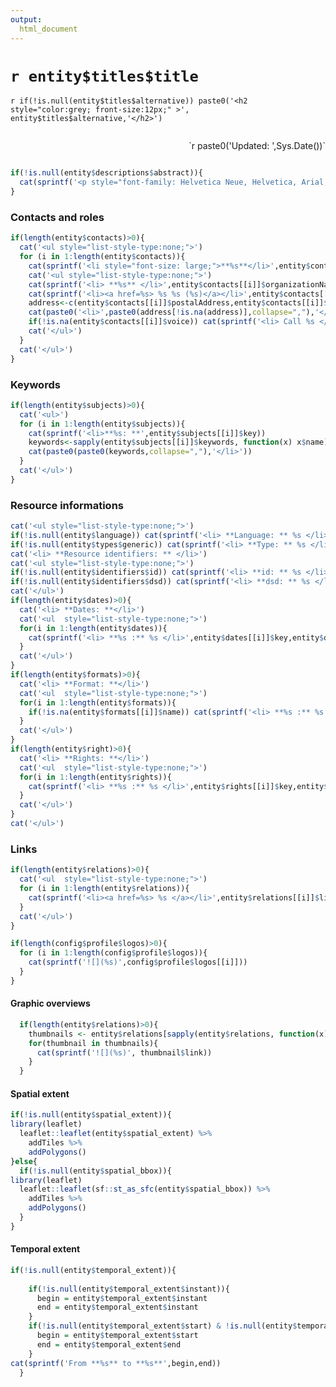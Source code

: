 ```yaml
---
output: 
  html_document
---
```


<div class="row">
<div class ="col-md-8">

<h1>`r entity$titles$title`</h1>
`r if(!is.null(entity$titles$alternative)) paste0('<h2 style="color:grey; front-size:12px;" >', entity$titles$alternative,'</h2>')`
<div>
<p style=float:right;color: grey;"> `r paste0('Updated: ',Sys.Date())`</p>    
<br style="clear:both;" />
</div>

```r
if(!is.null(entity$descriptions$abstract)){
  cat(sprintf('<p style="font-family: Helvetica Neue, Helvetica, Arial, sans-serif; line-height: 1.42;font-size: 14px; color: #333333; background-color: #ddd; margin: 0px 0px 0px 5px; padding: 19px; border: 1px solid #ccc; border-radius:4px;text-align: justify;"> %s </p>',entity$descriptions$abstract))
}
```
  
<h3> Contacts and roles </h3>

```r
if(length(entity$contacts)>0){
  cat('<ul style="list-style-type:none;">')
  for (i in 1:length(entity$contacts)){
    cat(sprintf('<li style="font-size: large;">**%s**</li>',entity$contacts[[i]]$role))
    cat('<ul style="list-style-type:none;">')
    cat(sprintf('<li> **%s** </li>',entity$contacts[[i]]$organizationName))
    cat(sprintf('<li><a href=%s> %s %s (%s)</a></li>',entity$contacts[[i]]$email,entity$contacts[[i]]$lastName,entity$contacts[[i]]$firstName,entity$contacts[[i]]$positionName))
    address<-c(entity$contacts[[i]]$postalAddress,entity$contacts[[i]]$postalCode,entity$contacts[[i]]$city,entity$contacts[[i]]$country) 
    cat(paste0('<li>',paste0(address[!is.na(address)],collapse=","),'</li>'))
    if(!is.na(entity$contacts[[i]]$voice)) cat(sprintf('<li> Call %s </li>',entity$contacts[[i]]$voice)) 
    cat('</ul>')
  }
  cat('</ul>')
}
```

<h3> Keywords </h3>

```r
if(length(entity$subjects)>0){
  cat('<ul>')
  for (i in 1:length(entity$subjects)){
    cat(sprintf('<li>**%s: **',entity$subjects[[i]]$key))
    keywords<-sapply(entity$subjects[[i]]$keywords, function(x) x$name)
    cat(paste0(paste0(keywords,collapse=","),'</li>'))
  }
  cat('</ul>')
}
```

<h3> Resource informations </h3>

```r
cat('<ul style="list-style-type:none;">')
if(!is.null(entity$language)) cat(sprintf('<li> **Language: ** %s </li>',entity$language))
if(!is.null(entity$types$generic)) cat(sprintf('<li> **Type: ** %s </li>',entity$types$generic))
cat('<li> **Resource identifiers: ** </li>')
cat('<ul style="list-style-type:none;">')
if(!is.null(entity$identifiers$id)) cat(sprintf('<li> **id: ** %s </li>',entity$identifiers$id))
if(!is.null(entity$identifiers$dsd)) cat(sprintf('<li> **dsd: ** %s </li>',entity$identifiers$dsd))
cat('</ul>')
if(length(entity$dates)>0){
  cat('<li> **Dates: **</li>')
  cat('<ul  style="list-style-type:none;">')
  for(i in 1:length(entity$dates)){
    cat(sprintf('<li> **%s :** %s </li>',entity$dates[[i]]$key,entity$dates[[i]]$value))
  }
  cat('</ul>')
}
if(length(entity$formats)>0){
  cat('<li> **Format: **</li>')
  cat('<ul  style="list-style-type:none;">')
  for(i in 1:length(entity$formats)){
    if(!is.na(entity$formats[[i]]$name)) cat(sprintf('<li> **%s :** %s </li>',entity$formats[[i]]$key,entity$formats[[i]]$name))
  }
  cat('</ul>')
}
if(length(entity$right)>0){
  cat('<li> **Rights: **</li>')
  cat('<ul  style="list-style-type:none;">')
  for(i in 1:length(entity$rights)){
    cat(sprintf('<li> **%s :** %s </li>',entity$rights[[i]]$key,entity$rights[[i]]$value))
  }
  cat('</ul>')
}
cat('</ul>')
```

<h3> Links </h3>

```r
if(length(entity$relations)>0){
  cat('<ul  style="list-style-type:none;">')
  for (i in 1:length(entity$relations)){
    cat(sprintf('<li><a href=%s> %s </a></li>',entity$relations[[i]]$link,entity$relations[[i]]$name))
  }
  cat('</ul>')
}
```

</div>

<div class ="col-md-4">

```r
if(length(config$profile$logos)>0){
  for (i in 1:length(config$profile$logos)){
    cat(sprintf('![](%s)',config$profile$logos[[i]]))
  }
}
```

<h4> Graphic overviews </h4>

```r
  if(length(entity$relations)>0){
    thumbnails <- entity$relations[sapply(entity$relations, function(x){x$key == "thumbnail"})]
    for(thumbnail in thumbnails){
      cat(sprintf('![](%s)', thumbnail$link))
    }
  }
```

<h4> Spatial extent </h4>

```r
if(!is.null(entity$spatial_extent)){
library(leaflet)
  leaflet::leaflet(entity$spatial_extent) %>%
    addTiles %>% 
    addPolygons()
}else{ 
  if(!is.null(entity$spatial_bbox)){
library(leaflet)
  leaflet::leaflet(sf::st_as_sfc(entity$spatial_bbox)) %>%
    addTiles %>% 
    addPolygons()
  }
}
```

<h4> Temporal extent </h4>

```r
if(!is.null(entity$temporal_extent)){
    
    if(!is.null(entity$temporal_extent$instant)){
      begin = entity$temporal_extent$instant
      end = entity$temporal_extent$instant
    }
    if(!is.null(entity$temporal_extent$start) & !is.null(entity$temporal_extent$end)){
      begin = entity$temporal_extent$start
      end = entity$temporal_extent$end
    }
cat(sprintf('From **%s** to **%s**',begin,end))
  }
```
</div>
</div>

